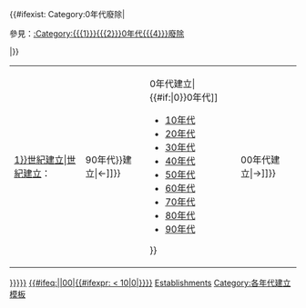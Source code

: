 <includeonly>{{Category explanation|'''[[{{{1}}}{{{2}}}0年代]]'''在'''[[{{{4}}}]]'''建立的組織、地點或其他事物}}
{{#ifexist: Category:{{{1}}}{{{2}}}0年代{{{4}}}廢除|<div class="hatnote selfreference">參見：[[:Category:{{{1}}}{{{2}}}0年代{{{4}}}廢除]]</div>|}}
{| class="toccolours" align=center
|[[:Category:{{CENTURY|{{{1}}}{{{2}}}1}}世紀{{{4}}}建立|{{CENTURY|{{{1}}}{{{2}}}1}}世紀{{{4}}}建立]]：
|{{Align|left|[[:Category:{{#switch:{{{1}}}|1=90年代|=前0年代|#default ={{#expr:{{{1}}}-1}}90年代}}{{{4}}}建立|&larr;]]}}
|{{Flatlist|
*[[:Category:{{{1}}}{{#if:{{{1}}}|0}}0年代{{{4}}}建立|{{{1}}}{{#if:{{{1}}}|0}}0年代]]
*[[:Category:{{{1}}}10年代{{{4}}}建立|{{{1}}}10年代]]
*[[:Category:{{{1}}}20年代{{{4}}}建立|{{{1}}}20年代]]
*[[:Category:{{{1}}}30年代{{{4}}}建立|{{{1}}}30年代]]
*[[:Category:{{{1}}}40年代{{{4}}}建立|{{{1}}}40年代]]
*[[:Category:{{{1}}}50年代{{{4}}}建立|{{{1}}}50年代]]
*[[:Category:{{{1}}}60年代{{{4}}}建立|{{{1}}}60年代]]
*[[:Category:{{{1}}}70年代{{{4}}}建立|{{{1}}}70年代]]
*[[:Category:{{{1}}}80年代{{{4}}}建立|{{{1}}}80年代]]
*[[:Category:{{{1}}}90年代{{{4}}}建立|{{{1}}}90年代]]
}}
|{{Align|right|[[:Category:{{#expr: {{{1}}} + 1}}00年代{{{4}}}建立|&rarr;]]}}
|}
[[Category:{{{1}}}{{{2}}}0年代各大洲建立|{{{5|{{Country sortkey|{{{4}}}}}}}}]]
[[Category:{{{3}}}世紀{{{4}}}建立| {{PAGENAME}}]]
[[Category:各年代{{{4}}}建立|{{#ifeq:{{{1}}}||00|{{#ifexpr:{{{1}}} < 10|0{{{1}}}|{{{1}}}}}}}]]
[[Category:{{{1}}}{{{2}}}0年代{{{4}}}| Establishments]]</includeonly><noinclude>
{{Documentation}}
[[Category:各年代建立模板]]
</noinclude>